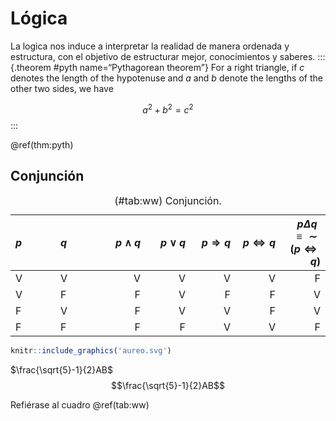 \mainmatter

# Lógica

La logica nos induce a interpretar la realidad de manera ordenada y estructura, con el objetivo de estructurar mejor, conocimientos y saberes.
::: {.theorem #pyth name="Pythagorean theorem"}
For a right triangle, if $c$ denotes the length of the hypotenuse
and $a$ and $b$ denote the lengths of the other two sides, we have

$$a^2 + b^2 = c^2$$
:::

\@ref(thm:pyth)

## Conjunción

| $p$ | $q$ | $p\wedge q$ | $p\vee q$ | $p\Longrightarrow q$ | $p\Longleftrightarrow q$ | $p\Delta q\equiv \sim (p\Longleftrightarrow q)$ |
| :--- | :--- | ---:| ---: | ---: | ---: | ---:|
| V   | V   |           V | V         | V                    | V                        |                                               F |
| V   | F   |           F | V         | F                    | F                        |                                               V |
| F   | V   |           F | V         | V                    | F                        |                                               V |
| F   | F   |           F | F         | V                    | V                        |                                               F |

: (\#tab:ww) Conjunción.

```r
knitr::include_graphics('aureo.svg')
```
$\frac{\sqrt{5}-1}{2}AB$
$$\frac{\sqrt{5}-1}{2}AB$$



Refiérase al cuadro \@ref(tab:ww)
